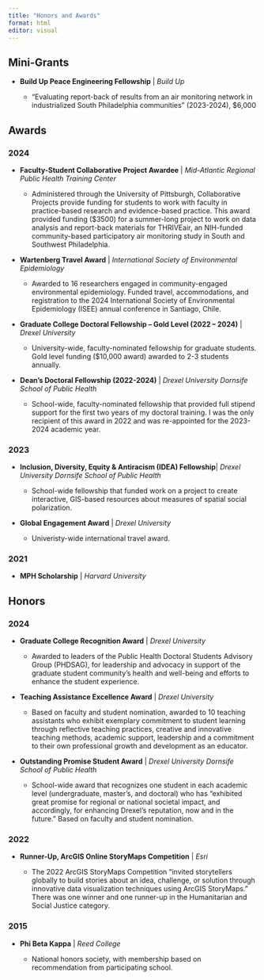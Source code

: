 ```yaml
---
title: "Honors and Awards"
format: html
editor: visual
---
```


<h2>Mini-Grants</h2>

-   **Build Up Peace Engineering Fellowship** \| *Build Up*

    -   “Evaluating report-back of results from an air monitoring network in industrialized South Philadelphia communities” (2023-2024), \$6,000

<h2>Awards</h2>

<h3>2024</h3>

-   **Faculty-Student Collaborative Project Awardee** \| *Mid-Atlantic Regional Public Health Training Center*

    -   Administered through the University of Pittsburgh, Collaborative Projects provide funding for students to work with faculty in practice-based research and evidence-based practice. This award provided funding (\$3500) for a summer-long project to work on data analysis and report-back materials for THRIVEair, an NIH-funded community-based participatory air monitoring study in South and Southwest Philadelphia.

-   **Wartenberg Travel Award** \| *International Society of Environmental Epidemiology*

    -   Awarded to 16 researchers engaged in community-engaged environmental epidemiology. Funded travel, accommodations, and registration to the 2024 International Society of Environmental Epidemiology (ISEE) annual conference in Santiago, Chile.

-   **Graduate College Doctoral Fellowship – Gold Level (2022 – 2024)** \| *Drexel University*

    -   University-wide, faculty-nominated fellowship for graduate students. Gold level funding (\$10,000 award) awarded to 2-3 students annually.

-   **Dean's Doctoral Fellowship (2022-2024)** \| *Drexel University Dornsife School of Public Health*

    -   School-wide, faculty-nominated fellowship that provided full stipend support for the first two years of my doctoral training. I was the only recipient of this award in 2022 and was re-appointed for the 2023-2024 academic year.

<h3>2023</h3>

-   **Inclusion, Diversity, Equity & Antiracism (IDEA) Fellowship**\| *Drexel University Dornsife School of Public Health*

    -   School-wide fellowship that funded work on a project to create interactive, GIS-based resources about measures of spatial social polarization.

-   **Global Engagement Award** \| *Drexel University*

    -   Univeristy-wide international travel award.

<h3>2021</h3>

-   **MPH Scholarship** \| *Harvard University*

<h2>Honors</h2>

<h3>2024</h3>

-   **Graduate College Recognition Award** \| *Drexel University*

    -   Awarded to leaders of the Public Health Doctoral Students Advisory Group (PHDSAG), for leadership and advocacy in support of the graduate student community’s health and well-being and efforts to enhance the student experience.

-   **Teaching Assistance Excellence Award** \| *Drexel University*

    -   Based on faculty and student nomination, awarded to 10 teaching assistants who exhibit exemplary commitment to student learning through reflective teaching practices, creative and innovative teaching methods, academic support, leadership and a commitment to their own professional growth and development as an educator.

-   **Outstanding Promise Student Award** \| *Drexel University Dornsife School of Public Health*

    -   School-wide award that recognizes one student in each academic level (undergraduate, master’s, and doctoral) who has “exhibited great promise for regional or national societal impact, and accordingly, for enhancing Drexel’s reputation, now and in the future.” Based on faculty and student nomination.

<h3>2022</h3>

-   **Runner-Up, ArcGIS Online StoryMaps Competition** \| *Esri*

    -   The 2022 ArcGIS StoryMaps Competition “invited storytellers globally to build stories about an idea, challenge, or solution through innovative data visualization techniques using ArcGIS StoryMaps.” There was one winner and one runner-up in the Humanitarian and Social Justice category.

<h3>2015</h3>

-   **Phi Beta Kappa** \| *Reed College*

    -   National honors society, with membership based on recommendation from participating school.
